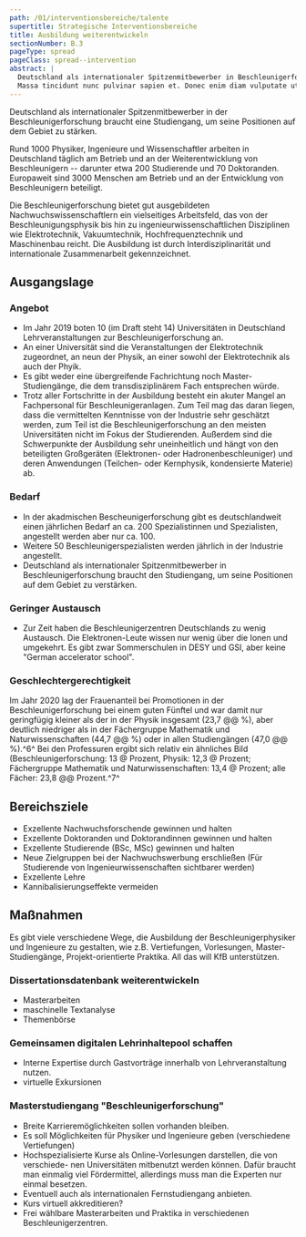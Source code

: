 ```yaml
---
path: /01/interventionsbereiche/talente
supertitle: Strategische Interventionsbereiche
title: Ausbildung weiterentwickeln
sectionNumber: B.3
pageType: spread
pageClass: spread--intervention
abstract: |
  Deutschland als internationaler Spitzenmitbewerber in Beschleunigerforschung braucht eienn Studiengang, um seine Positionen auf dem Gebiet zu verstärken.{.orange}
  Massa tincidunt nunc pulvinar sapien et. Donec enim diam vulputate ut. Tortor pretium viverra suspendisse potenti nullam ac tortor vitae purus.{.red}
---
```




<div class="spread--left spread-area--intro">

Deutschland als internationaler Spitzenmitbewerber in der Beschleunigerforschung braucht eine Studiengang, um seine Positionen auf dem Gebiet zu stärken.

Rund 1000 Physiker, Ingenieure und Wissenschaftler arbeiten in Deutschland täglich am Betrieb und an der Weiterentwicklung von Beschleunigern -- darunter etwa 200 Studierende und 70 Doktoranden. Europaweit sind 3000 Menschen am Betrieb und an der Entwicklung von Beschleunigern beteiligt.

Die Beschleunigerforschung bietet gut ausgebildeten Nachwuchswissenschaftlern ein vielseitiges Arbeitsfeld, das von der Beschleunigungsphysik bis hin zu ingenieurwissenschaftlichen Disziplinen wie Elektrotechnik, Vakuumtechnik, Hochfrequenztechnik und Maschinenbau reicht. Die Ausbildung ist durch Interdisziplinarität und internationale Zusammenarbeit gekennzeichnet.

</div>

<div class="spread--left spread-area--causal-map">

<CausalMap filter="talents" />

</div>

<div class="spread--left spread-area--1-7-9-13"> 

<Universities /> 


</div>

<div class="spread--right spread-area--c-1 spread-area--small">

## Ausgangslage

### Angebot

- Im Jahr 2019 boten 10 <note>(im Draft steht 14)</note> Universitäten in Deutschland Lehrveranstaltungen zur Beschleunigerforschung an.
- An einer Universität sind die Veranstaltungen der Elektrotechnik zugeordnet, an neun der Physik, an einer sowohl der Elektrotechnik als auch der Phyik.
- Es gibt weder eine übergreifende Fachrichtung noch Master-Studiengänge, die dem transdisziplinärem Fach entsprechen würde.
- Trotz aller Fortschritte in der Ausbildung besteht ein akuter Mangel an Fachpersonal für Beschleunigeranlagen. Zum Teil mag das daran liegen, dass die vermittelten Kenntnisse von der Industrie sehr geschätzt werden, zum Teil ist die Beschleunigerforschung an den meisten Universitäten nicht im Fokus der Studierenden. Außerdem sind die Schwerpunkte der Ausbildung sehr uneinheitlich und hängt von den beteiligten Großgeräten (Elektronen- oder Hadronenbeschleuniger) und deren Anwendungen (Teilchen- oder Kernphysik, kondensierte Materie) ab.

### Bedarf

- In der akadmischen Bescheunigerforschung gibt es deutschlandweit einen jährlichen Bedarf an ca. 200 Spezialistinnen und Spezialisten, angestellt werden aber nur ca. 100.
- Weitere 50 Beschleunigerspezialisten werden jährlich in der Industrie angestellt.
- Deutschland als internationaler Spitzenmitbewerber in Beschleunigerforschung braucht den Studiengang, um seine Positionen auf dem Gebiet zu verstärken.

### Geringer Austausch

- Zur Zeit haben die Beschleunigerzentren Deutschlands zu wenig Austausch. Die Elektronen-Leute wissen nur wenig über die Ionen und umgekehrt. Es gibt zwar Sommerschulen in DESY und GSI, aber keine "German accelerator school".

### Geschlechtergerechtigkeit

Im Jahr 2020 lag der Frauenanteil bei Promotionen in der Beschleunigerforschung bei einem guten Fünftel und war damit
nur geringfügig kleiner als der in der Physik insgesamt (23,7 @@ %), aber deutlich niedriger als in der Fächergruppe
Mathematik und Naturwissenschaften (44,7 @@ %) oder in allen Studiengängen (47,0 @@ %).^6^ Bei den Professuren ergibt
sich relativ ein ähnliches Bild (Beschleunigerforschung: 13 @ Prozent, Physik: 12,3 @ Prozent; Fächergruppe Mathematik
und Naturwissenschaften: 13,4 @ Prozent; alle Fächer: 23,8 @@ Prozent.^7^

</div>

<div class="spread--right spread-area--c-2 spread-area--small">

## Bereichsziele

- Exzellente Nachwuchsforschende gewinnen und halten
- Exzellente Doktoranden und Doktorandinnen gewinnen und halten
- Exzellente Studierende (BSc, MSc) gewinnen und halten
- Neue Zielgruppen bei der Nachwuchswerbung erschließen (Für Studierende von Ingenieurwissenschaften sichtbarer werden)
- Exzellente Lehre
- Kannibalisierungseffekte vermeiden

</div>

<div class="spread--right spread-area--c-3 spread-area--small">

## Maßnahmen

Es gibt viele verschiedene Wege, die Ausbildung der Beschleunigerphysiker und Ingenieure zu gestalten, wie z.B. Vertiefungen, Vorlesungen, Master-Studiengänge, Projekt-orientierte Praktika. All das will KfB unterstützen.

### **Dissertationsdatenbank** weiterentwickeln

- Masterarbeiten
- maschinelle Textanalyse
- Themenbörse

### Gemeinsamen digitalen Lehrinhaltepool schaffen

- Interne Expertise durch Gastvorträge innerhalb von Lehrveranstaltung nutzen.
- virtuelle Exkursionen

### Masterstudiengang "Beschleunigerforschung"
- Breite Karrieremöglichkeiten sollen vorhanden bleiben.
- Es soll Möglichkeiten für Physiker und Ingenieure geben (verschiedene Vertiefungen)
- Hochspezialisierte Kurse als Online-Vorlesungen darstellen, die von verschiede- nen Universitäten mitbenutzt werden können. Dafür braucht man einmalig viel Fördermittel, allerdings muss man die Experten nur einmal besetzen.
- Eventuell auch als internationalen Fernstudiengang anbieten.
- Kurs virtuell akkreditieren?
- Frei wählbare Masterarbeiten und Praktika in verschiedenen Beschleunigerzentren.

</div>






<div style="display: none">

## Shaukat Khan

In Deutschland hat das Lehrangebot in der Beschleunigerforschung mit der Zahl von Professuren und Universitäten, die Beschleunigerkurse anbieten, zugenommen. Hinzu kommen Beschleuniger"schulen", die von CERN und anderen Organisationen angeboten werden. Auch die Zahl der Lehrbücher ist gestiegen.

Einige deutsche Universitäten unterhalten auch eigene Beschleunigeranlagen (z.B. Bonn, Darmstadt, Dortmund, Karlsruhe, Mainz), befinden sich in der Nähe von Großforschungseinrichtungen (z.B. Berlin, Darmstadt, Dresden, Heidelberg, Hamburg) oder führen Experimente zu neuartigen Beschleunigungsmechanismen durch (z.B. Düsseldorf, Erlangen, Jena, Hamburg). Andere Universitäten betonen theoretische und numerischen Ansätze (z.B. Darmstadt, Rostock). Aus der fruchtbaren Zusammenarbeit zwischen Universitäten und Helmholtz-Zentren sowie Universitäten untereinander sind u.a. Graduiertenkollegs und ein Exzellenzcluster erwachsen. Die Begegnung zwischen Studierenden findet in diesen koordinierten Programmen, in der BMBF-Verbundforschung, in Konferenzen und Workshops sowie insbesondere während der Frühjahrstagungen der Deutschen Physikalischen Gesellschaft statt.



Das strategische Ziel, das hohe Niveau der Ausbildung zu erhalten und zu verbessern, soll mit verschiedenen Maßnahmen verfolgt werden. Neben der Unterstützung zukünftiger koordinierter Programme (z.B. Graduiertenkollegs) soll der Austausch von Lehrmaterialien (Skripte, Übungsaufgaben, Videos etc.) und die Begegnung von Studierenden gefördert werden. Neben Exkursionen zu den Großforschungseinrichtungen bieten digitale Medien eine Chance, z.B. Vorlesungen, Praktika und Exkursionen im virtuellen Format.

</div>